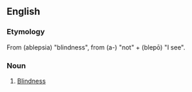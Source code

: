 ==English==

===Etymology===
From {{etyl|grc}} {{term|lang=grc|ἀβλεψία}} (ablepsia) "blindness", from {{term|lang=grc|ἀ-}} (a-) "not" + {{term|lang=grc|βλέπω}} (blepō) "I see".

===Noun===
{{en-noun|-}}

# {{rare}} [[blindness|Blindness]]